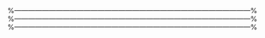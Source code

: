 \begin{slide}{Factors}
\begin{itemize}
\item  Categorical data is often used to classify data into various levels or factors.
\item For example, the smoking data could be part of a broader survey on student health issues.
\item In such case, gender and alcohol consumption would be other probable factors.
\end{itemize}
\end{slide}
%------------------------------------------------------------------------------------------------------%
\begin{slide}{Factors}
\begin{itemize}
\item A factor is a special type of vector used to represent
categorical data, e.g. gender, social class, etc. \item Stored
internally as a numeric vector with values 1, 2, ... k, where k is
the number of levels. \item Can have either ordered and unordered
factors. \item A factor with k levels is stored internally
consisting of 2 items; a vector of k integers and a character
vector containing strings describing what the k levels are.
\end{itemize}
\end{slide}
%------------------------------------------------------------------------------------------------------%
\begin{slide}{Factors: Example}
\begin{itemize}
\item Consider a survey that has data on 200 females and 300
males. \item If the first 200 values are from females and the next 300
values are from males, one way of representing this is to create a
vector
\begin{verbatim}
> gender <- c(rep("female", 200),
  rep("male", 300))
\end{verbatim}
\item 
To change this into a factor
\begin{verbatim}
> gender <- factor(gender)
\end{verbatim}
\end{itemize}
\end{slide}
%------------------------------------------------------------------------------------------------------%
\begin{slide}{Factors: Levels}
\begin{itemize} \item The factor gender is stored internally as '1' for `female'
and `2' for male. \item Each category, i.e. female and male, is
called a level of the factor.  \item To determine the levels of a
factor the function levels() can be used:

\begin{verbatim}
> levels(gender)
[1] "female" "male"
\end{verbatim}
\end{itemize}
\end{slide}